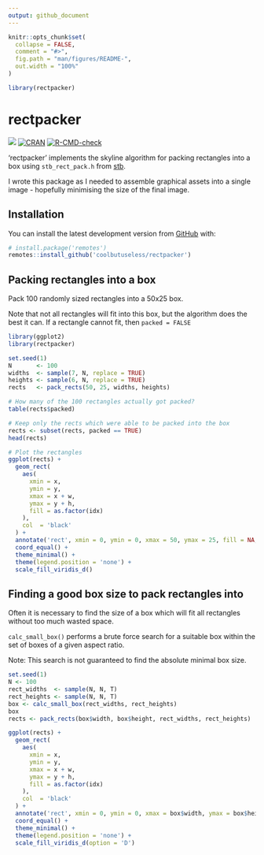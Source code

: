 ```yaml
---
output: github_document
---
```


<!-- README.md is generated from README.Rmd. Please edit that file -->

```r
knitr::opts_chunk$set(
  collapse = FALSE,
  comment = "#>",
  fig.path = "man/figures/README-",
  out.width = "100%"
)

library(rectpacker)
```

# rectpacker

<!-- badges: start -->
![](https://img.shields.io/badge/cool-useless-green.svg)
[![CRAN](https://www.r-pkg.org/badges/version/rectpacker)](https://CRAN.R-project.org/package=rectpacker)
[![R-CMD-check](https://github.com/coolbutuseless/rectpacker/actions/workflows/R-CMD-check.yaml/badge.svg)](https://github.com/coolbutuseless/rectpacker/actions/workflows/R-CMD-check.yaml)
<!-- badges: end -->

'rectpacker' implements the skyline algorithm for packing rectangles into a box
using `stb_rect_pack.h` from [stb](https://github.com/nothings/stb).

I wrote this package as I needed to assemble graphical assets
into a single image - hopefully minimising the size of the final image.


## Installation

<!-- This package can be installed from CRAN -->

<!-- ``` r -->
<!-- install.packages('rectpacker') -->
<!-- ``` -->

You can install the latest development version from
[GitHub](https://github.com/coolbutuseless/rectpacker) with:

``` r
# install.package('remotes')
remotes::install_github('coolbutuseless/rectpacker')
```

<!-- Pre-built source/binary versions can also be installed from -->
<!-- [R-universe](https://r-universe.dev) -->

<!-- ``` r -->
<!-- install.packages('rectpacker', repos = c('https://coolbutuseless.r-universe.dev', 'https://cloud.r-project.org')) -->
<!-- ``` -->

## Packing rectangles into a box

Pack 100 randomly sized rectangles into a 50x25 box.

Note that not all rectangles will fit into this box, but the algorithm does 
the best it can. If a rectangle cannot fit, then `packed = FALSE`

```r
library(ggplot2)
library(rectpacker)

set.seed(1)
N       <- 100
widths  <- sample(7, N, replace = TRUE)
heights <- sample(6, N, replace = TRUE)
rects   <- pack_rects(50, 25, widths, heights)

# How many of the 100 rectangles actually got packed?
table(rects$packed)

# Keep only the rects which were able to be packed into the box
rects <- subset(rects, packed == TRUE)
head(rects)

# Plot the rectangles
ggplot(rects) +
  geom_rect(
    aes(
      xmin = x,
      ymin = y,
      xmax = x + w,
      ymax = y + h,
      fill = as.factor(idx)
    ),
    col  = 'black'
  ) + 
  annotate('rect', xmin = 0, ymin = 0, xmax = 50, ymax = 25, fill = NA, col = 'red') + 
  coord_equal() + 
  theme_minimal() + 
  theme(legend.position = 'none') + 
  scale_fill_viridis_d()
```


## Finding a good box size to pack rectangles into

Often it is necessary to find the size of a box which will fit all rectangles
without too much wasted space.

`calc_small_box()` performs a brute force search for a suitable box within the 
set of boxes of a given aspect ratio.

Note: This search is not guaranteed to find the absolute minimal box size.

```r
set.seed(1)
N <- 100
rect_widths  <- sample(N, N, T)
rect_heights <- sample(N, N, T)
box <- calc_small_box(rect_widths, rect_heights)
box
rects <- pack_rects(box$width, box$height, rect_widths, rect_heights)

ggplot(rects) +
  geom_rect(
    aes(
      xmin = x,
      ymin = y,
      xmax = x + w,
      ymax = y + h,
      fill = as.factor(idx)
    ),
    col  = 'black'
  ) + 
  annotate('rect', xmin = 0, ymin = 0, xmax = box$width, ymax = box$height, fill = NA, col = 'red') + 
  coord_equal() + 
  theme_minimal() + 
  theme(legend.position = 'none') + 
  scale_fill_viridis_d(option = 'D')
```



